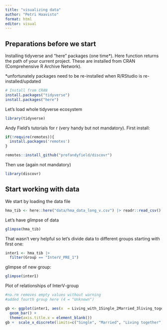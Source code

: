 ```yaml
---
title: "visualizing data"
author: "Petri Haavisto"
format: html
editor: visual
---
```


## Preparations before we start

Installing tidyverse and "here" packages (one time\*). Here function returns the path of your current project. These are installed from CRAN (Comprehensive R Archive Network).

\*unfortunately packages need to be re-installed when R/RStudio is re-installed/updated

```r
# Install from CRAN
install.packages("tidyverse")
install.packages("here")
```

Let's load whole tidyverse ecosystem

```r
library(tidyverse)
```

Andy Field's tutorials for r (very handy but not mandatory). First install:

```r
if(!require(remotes)){
  install.packages('remotes')
}

remotes::install_github("profandyfield/discovr")
```

Then use (again not mandatory)

```r
library(discovr)
```

## Start working with data

We start by loading the data file

```r
hma_tib <- here::here("data/hma_data_long_v.csv") |> readr::read_csv()
```

Let's have glimpse of data

```r
glimpse(hma_tib)
```

That wasn't very helpful so let's divide data to different groups starting with first one:

```r
inter1 <- hma_tib |> 
  filter(Group == "InterV_PRE_1")
```

glimpse of new group:

```r
glimpse(inter1)
```

Plot of relationships of InterV-group

```r
#na.rm removes empty values without warning
#added fourth group here (4 = "Unknown")

gb <- ggplot(inter1, aes(x  = Living_with_1Single_2Married_3living_together)) +
  geom_bar() +
  theme(axis.title.x = element_blank())
gb +  scale_x_discrete(limits=c("Single", "Married", "Living together", "Unknown"))
```
